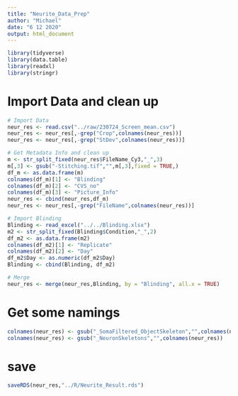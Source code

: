 ```yaml
---
title: "Neurite_Data_Prep"
author: "Michael"
date: "6 12 2020"
output: html_document
---
```



```r
library(tidyverse)
library(data.table)
library(readxl)
library(stringr)
```



# Import Data and clean up
```r
# Import Data
neur_res <- read.csv("../raw/230724_Screen_mean.csv")
neur_res <- neur_res[,-grep("Crop",colnames(neur_res))]
neur_res <- neur_res[,-grep("StDev",colnames(neur_res))]

# Get Metadata Info and clean up
m <- str_split_fixed(neur_res$FileName_Cy3,"_",3)
m[,3] <- gsub("-Stitching.tif","",m[,3],fixed = TRUE,)
df_m <- as.data.frame(m)
colnames(df_m)[1] <- "Blinding"
colnames(df_m)[2] <- "CVS_no"
colnames(df_m)[3] <- "Picture_Info"
neur_res <- cbind(neur_res,df_m)
neur_res <- neur_res[,-grep("FileName",colnames(neur_res))]

# Import Blinding
Blinding <- read_excel("../../Blinding.xlsx")
m2 <- str_split_fixed(Blinding$Condition,"_",2)
df_m2 <- as.data.frame(m2)
colnames(df_m2)[1] <- "Replicate"
colnames(df_m2)[2] <- "Day"
df_m2$Day <- as.numeric(df_m2$Day)
Blinding <- cbind(Blinding, df_m2)

# Merge
neur_res <- merge(neur_res,Blinding, by = "Blinding", all.x = TRUE)
```


# Get some namings
```r
colnames(neur_res) <- gsub("_SomaFiltered_ObjectSkeleton","",colnames(neur_res))
colnames(neur_res) <- gsub("_NeuronSkeletons","",colnames(neur_res))
```



# save
```r
saveRDS(neur_res,"../R/Neurite_Result.rds")
```














































